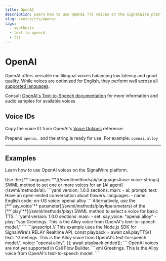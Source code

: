 ```yaml
---
title: OpenAI
description: Learn how to use OpenAI TTS voices on the SignalWire platform.
slug: /voice/tts/openai
tags:
  - synthesis
  - text-to-speech
  - tts
---
```


# OpenAI

OpenAI offers versatile multilingual voices balancing low latency and good quality.
While voices are optimized for English, they perform well across all [supported languages](https://platform.openai.com/docs/guides/text-to-speech/supported-languages).

Consult [OpenAI's Text-to-Speech documentation](https://platform.openai.com/docs/guides/text-to-speech/overview)
for more information and audio samples for available voices.

## Voice IDs

Copy the voice ID from OpenAI's [Voice Options](https://platform.openai.com/docs/guides/text-to-speech/voice-options) reference.

Prepend `openai.` and the string is ready for use.
For example: `openai.alloy`

---

## Examples

Learn how to use OpenAI voices on the SignalWire platform.

<Tabs>
<TabItem value="swml" label="SWML">
Use the
[**`languages`**](/swml/methods/ai/languages#use-voice-strings)
SWML method to set one or more voices for an [AI agent](/swml/methods/ai).
```yaml
version: 1.0.0
sections:
  main:
  - ai:
      prompt:
        text: Have an open-ended conversation about flowers.
      languages:
        - name: English
          code: en-US
          voice: openai.alloy
```
Alternatively, use the [**`say_voice`** parameter](/swml/methods/play#parameters) 
of the [**`play`**](/swml/methods/play)
SWML method to select a voice for basic TTS.
```yaml
version: 1.0.0
sections:
  main:
  - set:
      say_voice: "openai.alloy"
  - play: "say:Greetings. This is the Alloy voice from OpenAI's text-to-speech model."
```
</TabItem>
<TabItem value="relay" label="RELAY Realtime SDK">
```javascript
// This example uses the Node.js SDK for SignalWire's RELAY Realtime API.
const playback = await call.playTTS({ 
    text: "Greetings. This is the Alloy voice from OpenAI's text-to-speech model.",
    voice: "openai.alloy",
});
await playback.ended();
```
</TabItem>
<TabItem value="cfb" label="Call Flow Builder">
OpenAI voices are not yet supported in Call Flow Builder.
</TabItem>
<TabItem value="cxml" label="cXML">
```xml
<?xml version="1.0" encoding="UTF-8"?>
<Response>
<Say voice="openai.alloy">
    Greetings. This is the Alloy voice from OpenAI's text-to-speech model.
</Say>
</Response>
```
</TabItem>
</Tabs>
